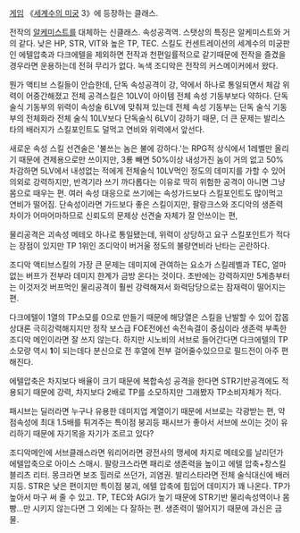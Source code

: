 [[게임]] 《[[세계수의 미궁]] 3》에 등장하는 클래스.

전작의 [[알케미스트]]를 대체하는 신클래스.
속성공격역. 스탯상의 특징은 알케미스트와 거의 같다. 낮은 HP, STR, VIT와 높은 TP, TEC. 스킬도 컨센트레이션의 세계수의 미궁판인 에텔압축과 다크에텔을 제외하면 전작과 천편일률적으로 같기때문에 전작을 즐겼을 경우라면 운용하는데 전혀 무리가 없다. 녹색 조디악은 전작의 커스메이커에서 왔다.

뭔가 액티브 스킬들이 안습한데, 단독 속성공격이 강, 약에서 하나로 통일되면서 체감 위력이 어중간해졌고 전체 공격스킬은 10LV이 아이템 전체 속성 기동부보다 약하다. 단독 술식 기동부의 위력이 속성술 6LV에 맞춰져 있는데 전체 속성 기동부는 단독 술식 기동부의 전체화라 전체 술식 10LV보다 단독술식 6LV이 강하기 때문, 더 큰 문제는 발리스타의 배러지가 스킬포인트도 덜먹고 연비와 위력에서 앞선다. 

새로운 속성 스킬 선견술은 '불쓰는 놈은 불에 강하다.'는 RPG적 상식에서 1레벨만 올리기 때문에 견제용으로만 쓰이지만, 3룡 빼면 50%이상 내성가진 놈이 거의 없고 50%차감하면 5LV에서 내성없는 적에게 전체술식 10LV먹인 정도의 데미지를 가할 수 있어 의외로 강력하지만, 반격기라 쓰기 까다롭다는 이유로 딱히 위험한 공격이 아니면 그냥 몸으로 때우는 편. 여러 속성 대응으로 쓰기에는 속성가드보다 스킬포인트도 많이먹고 연비가 떨어짐. 단속성이라면 가드보다 좋은 스킬이지만, 팔랑크스와 조디악의 생존력 차이가 어마어마하므로 신뢰도의 문제상 선견술 자체가 잘 안쓰이는 편,

물리공격은 괴속성 메테오 하나로 통일됐는데, 위력이 상당하고 요구 스킬포인트가 적다는 장점이 있지만 TP 1위인 조디악이 버거울 정도의 불량연비라 난타는 곤란하다.

조디악 액티브스킬의 가장 큰 문제는 데미지에 관여하는 요소가 스킬레벨과 TEC, 얼마없는 버프가 전부라 데미지 한계가 금방 온다는 것이다. 초반에는 강력하지만 5계층부터는 이것저것 버프먹인 물리공격이 훨씬 강력해져서 화력담당으로는 잠재력이 떨어지는 편. 

다크에텔이 1열의 TP소모를 0으로 만들기 때문에 해당열은 스킬을 난발할 수 있어 잡몹 상대론 극히강력해지지만 정작 보스급 FOE전에선 속전속결이 중심이라 생존력 부족한 조디악 메인이라면 잘 쓰지 않는다. 하지만 시노비의 서브로 들어간다면 다크에텔의 TP 소모량 역시 '''1'''이 되는데다 분신으로 전 후열에 전부 걸어줄수있으므로 필드전이 아주 편해진다.

에텔압축은 차지보다 배율이 크기 때문에 복합속성 공격을 한다면 STR기반공격에도 적용되기 때문에 강력, 차지보다 2배로 TP를 소모하지만 그래봤자 TP소비자체가 적다.

패시브는 딜러라면 누구나 유용한 데미지업 계열이기 때문에 서브로는 각광받는 편, 약점속성에 최대 1.5배를 튀겨주는 특이점 붕괴등 패시브가 좋아서 서브에 쓰이는 것이 유리하기 때문에 자기목을 자기가 조르고 있다?

조디악메인에 서브클래스라면 워리어라면 광전사의 맹세에 차지로 메테오를 날리던가 에텔압축으로 아이스 스매시. 팔랑크스라면 패리로 생존력을 높이고 에텔 압축+창스킬 블리츠 리터. 몽크라면 보조 힐러로 쓰던가, 괴염권. 발리스타라면 전체 술식대신에 배러지등. STR은 낮은 편이지만 특이점 붕괴, 에텔 압축에 힘입어 데미지가 꽤 나온다. TP가 높아서 마구 써 줄 수 있고. TP, TEC와 AGI가 높기 때문에 STR기반 물리속성역이나 몸빵...만 시키지 않는다면 그 외에는 다 잘하는 편. 생존력이 떨어지기 때문에 과신은 금물.  
